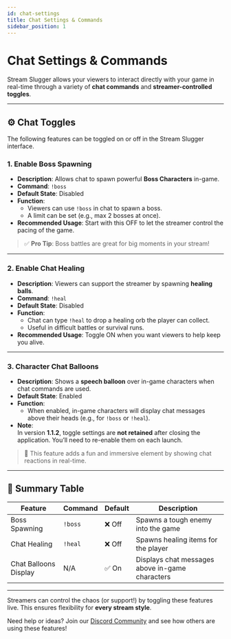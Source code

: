 ```yaml
---
id: chat-settings
title: Chat Settings & Commands
sidebar_position: 1
---
```


# Chat Settings & Commands

Stream Slugger allows your viewers to interact directly with your game in real-time through a variety of **chat commands** and **streamer-controlled toggles**.

---

## ⚙️ Chat Toggles

The following features can be toggled on or off in the Stream Slugger interface.

### 1. Enable Boss Spawning

- **Description**: Allows chat to spawn powerful **Boss Characters** in-game.
- **Command**: `!boss`
- **Default State**: Disabled
- **Function**:
  - Viewers can use `!boss` in chat to spawn a boss.
  - A limit can be set (e.g., max 2 bosses at once).
- **Recommended Usage**: Start with this OFF to let the streamer control the pacing of the game.

> ✅ **Pro Tip**: Boss battles are great for big moments in your stream!

---

### 2. Enable Chat Healing

- **Description**: Viewers can support the streamer by spawning **healing balls**.
- **Command**: `!heal`
- **Default State**: Disabled
- **Function**:
  - Chat can type `!heal` to drop a healing orb the player can collect.
  - Useful in difficult battles or survival runs.
- **Recommended Usage**: Toggle ON when you want viewers to help keep you alive.

---

### 3. Character Chat Balloons

- **Description**: Shows a **speech balloon** over in-game characters when chat commands are used.
- **Default State**: Enabled
- **Function**:
  - When enabled, in-game characters will display chat messages above their heads (e.g., for `!boss` or `!heal`).
- **Note**:  
  In version **1.1.2**, toggle settings are **not retained** after closing the application. You’ll need to re-enable them on each launch.

> 💬 This feature adds a fun and immersive element by showing chat reactions in real-time.

---

## 📝 Summary Table

| Feature               | Command | Default | Description                                      |
|-----------------------|---------|---------|--------------------------------------------------|
| Boss Spawning         | `!boss` | ❌ Off  | Spawns a tough enemy into the game               |
| Chat Healing          | `!heal` | ❌ Off  | Spawns healing items for the player              |
| Chat Balloons Display | N/A     | ✅ On   | Displays chat messages above in-game characters  |

---

Streamers can control the chaos (or support!) by toggling these features live. This ensures flexibility for **every stream style**.

Need help or ideas? Join our [Discord Community](https://discord.gg/bAnxY2a) and see how others are using these features!

